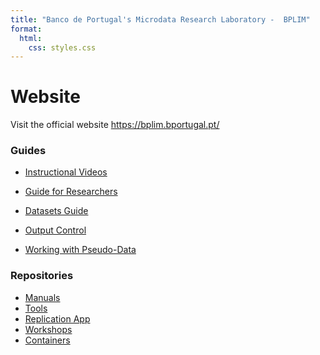 ```yaml
---
title: "Banco de Portugal's Microdata Research Laboratory -  BPLIM"
format: 
  html:
    css: styles.css
---
```


# Website

Visit the official website [https://bplim.bportugal.pt/](https://bplim.bportugal.pt/)

:::{.grid}
::: {.g-col-6}

### Guides

- [Instructional Videos](https://bplim.github.io/Manuals/)

- [Guide for Researchers](https://bplim.github.io/Manuals/Guides/01_Guide_for_Researchers)
- [Datasets Guide](https://bplim.github.io/Manuals/Guides/02_BPLIM_Datasets_Guide)
- [Output Control](https://bplim.github.io/Manuals/Guides/06_Output_Control)
- [Working with Pseudo-Data](https://bplim.github.io/Manuals/Guides/07_Working_with_Pseudo-Data)

:::
::: {.g-col-6}

### Repositories

- [Manuals](https://github.com/BPLIM/Manuals)
- [Tools](https://github.com/BPLIM/Tools)
- [Replication App](https://github.com/BPLIM/ReplicationApp)
- [Workshops](https://github.com/BPLIM/Workshops)
- [Containers](https://github.com/BPLIM/Containers)

:::
:::
